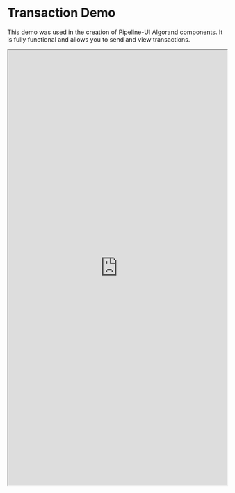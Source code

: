 # Transaction Demo

This demo was used in the creation of Pipeline-UI Algorand components. It is fully functional and allows you to send and view transactions. 

<iframe src="https://test-five-brown.vercel.app/" width="100%" height="1000px"/>